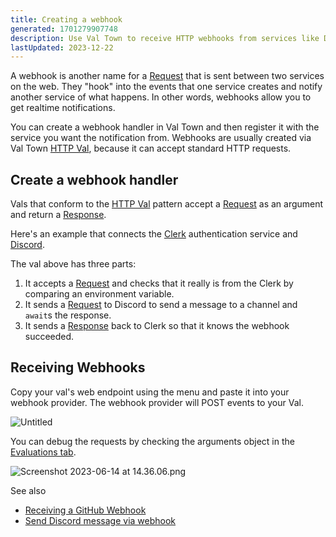 ```yaml
---
title: Creating a webhook
generated: 1701279907748
description: Use Val Town to receive HTTP webhooks from services like Discord or Stripe
lastUpdated: 2023-12-22
---
```




A webhook is another name for a
[Request](https://developer.mozilla.org/en-US/docs/web/api/request) that is sent
between two services on the web. They "hook" into the events that one service
creates and notify another service of what happens. In other words, webhooks
allow you to get realtime notifications.

You can create a webhook handler in Val Town and then register it with the
service you want the notification from. Webhooks are usually created via Val
Town [HTTP Val](/types/http), because it can accept standard HTTP requests.

## Create a webhook handler

Vals that conform to the [HTTP Val](/types/http) pattern accept a
[Request](https://developer.mozilla.org/en-US/docs/web/api/request) as an
argument and return a
[Response](https://developer.mozilla.org/en-US/docs/web/api/response).

Here's an example that connects the [Clerk](http://clerk.com) authentication
service and [Discord](http://discord.com).

<Val url="https://www.val.town/embed/maxm/discordClerkWebhookHandlerExample" />

The val above has three parts:

1. It accepts a
   [Request](https://developer.mozilla.org/en-US/docs/web/api/request) and
   checks that it really is from the Clerk by comparing an environment variable.
2. It sends a
   [Request](https://developer.mozilla.org/en-US/docs/web/api/request) to
   Discord to send a message to a channel and `await`s the response.
3. It sends a
   [Response](https://developer.mozilla.org/en-US/docs/web/api/response) back to
   Clerk so that it knows the webhook succeeded.

## Receiving Webhooks

Copy your val's web endpoint using the menu and paste it into your webhook
provider. The webhook provider will POST events to your Val.

![Untitled](./creating-a-webhook/untitled.png)

You can debug the requests by checking the arguments object in the
[Evaluations tab](https://www.val.town/settings/evaluations).

![Screenshot 2023-06-14 at 14.36.06.png](./creating-a-webhook/screenshot_2023-06-14_at_143606.png)

See also

- [Receiving a GitHub Webhook](/integrations/github/receiving-a-github-webhook)
- [Send Discord message via webhook](/integrations/discord/send-message)
